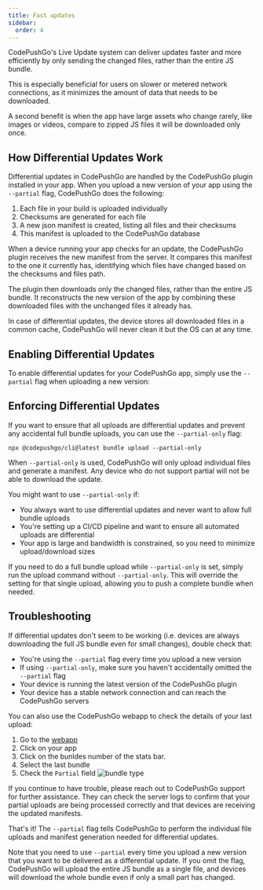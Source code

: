 ```yaml
---
title: Fast updates
sidebar:
  order: 4
---
```


CodePushGo's Live Update system can deliver updates faster and more efficiently by only sending the changed files, rather than the entire JS bundle. 

This is especially beneficial for users on slower or metered network connections, as it minimizes the amount of data that needs to be downloaded.

A second benefit is when the app have large assets who change rarely, like images or videos, compare to zipped JS files it will be downloaded only once.

## How Differential Updates Work

Differential updates in CodePushGo are handled by the CodePushGo plugin installed in your app. When you upload a new version of your app using the `--partial` flag, CodePushGo does the following:

1. Each file in your build is uploaded individually
2. Checksums are generated for each file
3. A new json manifest is created, listing all files and their checksums
4. This manifest is uploaded to the CodePushGo database

When a device running your app checks for an update, the CodePushGo plugin receives the new manifest from the server. It compares this manifest to the one it currently has, identifying which files have changed based on the checksums and files path.

The plugin then downloads only the changed files, rather than the entire JS bundle. It reconstructs the new version of the app by combining these downloaded files with the unchanged files it already has.

<Aside title="Manifest">

In case of differential updates, the device stores all downloaded files in a common cache, CodePushGo will never clean it but the OS can at any time.

</Aside>

## Enabling Differential Updates

To enable differential updates for your CodePushGo app, simply use the `--partial` flag when uploading a new version:

## Enforcing Differential Updates

If you want to ensure that all uploads are differential updates and prevent any accidental full bundle uploads, you can use the `--partial-only` flag:

```shell
npx @codepushgo/cli@latest bundle upload --partial-only
```

When `--partial-only` is used, CodePushGo will only upload individual files and generate a manifest. Any device who do not support partial will not be able to download the update.

You might want to use `--partial-only` if:

- You always want to use differential updates and never want to allow full bundle uploads
- You're setting up a CI/CD pipeline and want to ensure all automated uploads are differential
- Your app is large and bandwidth is constrained, so you need to minimize upload/download sizes

If you need to do a full bundle upload while `--partial-only` is set, simply run the upload command without `--partial-only`. This will override the setting for that single upload, allowing you to push a complete bundle when needed.

## Troubleshooting

If differential updates don't seem to be working (i.e. devices are always downloading the full JS bundle even for small changes), double check that:

- You're using the `--partial` flag every time you upload a new version
- If using `--partial-only`, make sure you haven't accidentally omitted the `--partial` flag
- Your device is running the latest version of the CodePushGo plugin
- Your device has a stable network connection and can reach the CodePushGo servers

You can also use the CodePushGo webapp to check the details of your last upload:
<Steps>
1. Go to the [webapp](https://app.codepushgo.io)
2. Click on your app
3. Click on the bunldes number of the stats bar.
4. Select the last bundle
5. Check the `Partial` field
  ![bundle type](/bundle_type.webp)
</Steps>

If you continue to have trouble, please reach out to CodePushGo support for further assistance. They can check the server logs to confirm that your partial uploads are being processed correctly and that devices are receiving the updated manifests.

That's it! The `--partial` flag tells CodePushGo to perform the individual file uploads and manifest generation needed for differential updates.

Note that you need to use `--partial` every time you upload a new version that you want to be delivered as a differential update. If you omit the flag, CodePushGo will upload the entire JS bundle as a single file, and devices will download the whole bundle even if only a small part has changed.

